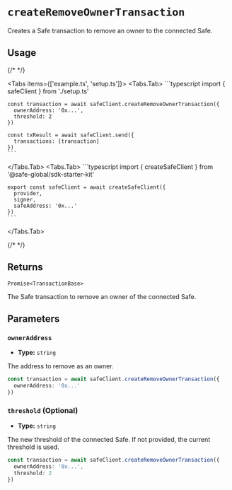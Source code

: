 
# `createRemoveOwnerTransaction`

Creates a Safe transaction to remove an owner to the connected Safe.

## Usage

{/* <!-- vale off --> */}

<Tabs items={['example.ts', 'setup.ts']}>
  <Tabs.Tab>
    ```typescript
    import { safeClient } from './setup.ts'

    const transaction = await safeClient.createRemoveOwnerTransaction({
      ownerAddress: '0x...',
      threshold: 2
    })

    const txResult = await safeClient.send({
      transactions: [transaction]
    })
    ```
  </Tabs.Tab>
  <Tabs.Tab>
    ```typescript
    import { createSafeClient } from '@safe-global/sdk-starter-kit'
    
    export const safeClient = await createSafeClient({
      provider,
      signer,
      safeAddress: '0x...'
    })
    ```
  </Tabs.Tab>
</Tabs>

{/* <!-- vale on --> */}

## Returns

`Promise<TransactionBase>`

The Safe transaction to remove an owner of the connected Safe.

## Parameters

### `ownerAddress`

- **Type:** `string`

The address to remove as an owner.

```typescript focus=2
const transaction = await safeClient.createRemoveOwnerTransaction({
  ownerAddress: '0x...'
})
```

### `threshold` (Optional)

- **Type:** `string`

The new threshold of the connected Safe. If not provided, the current threshold is used.

```typescript focus=3
const transaction = await safeClient.createRemoveOwnerTransaction({
  ownerAddress: '0x...',
  threshold: 2
})
```
